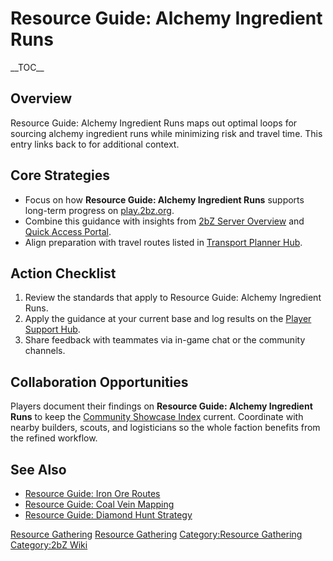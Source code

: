 {{Short description|Resource Guide: Alchemy Ingredient Runs maps out optimal loops for sourcing alchemy ingredient runs while minimizing risk and travel time}}
= Resource Guide: Alchemy Ingredient Runs =
{{2bZ Navbox}}
__TOC__

== Overview ==
Resource Guide: Alchemy Ingredient Runs maps out optimal loops for sourcing alchemy
ingredient runs while minimizing risk and travel time. This entry links back to
[[Category:Resource Gathering|Resource Gathering]] for additional context.

== Core Strategies ==
* Focus on how '''Resource Guide: Alchemy Ingredient Runs''' supports long-term progress on [[play.2bz.org]].
* Combine this guidance with insights from [[2bZ Server Overview]] and [[Quick Access Portal]].
* Align preparation with travel routes listed in [[Transport Planner Hub]].

== Action Checklist ==
# Review the [[Category:Resource Gathering|Resource Gathering]] standards that apply to Resource Guide: Alchemy Ingredient Runs.
# Apply the guidance at your current base and log results on the [[Player Support Hub]].
# Share feedback with teammates via in-game chat or the community channels.

== Collaboration Opportunities ==
Players document their findings on '''Resource Guide: Alchemy Ingredient Runs''' to keep
the [[Community Showcase Index]] current. Coordinate with nearby builders, scouts, and
logisticians so the whole faction benefits from the refined workflow.

== See Also ==
* [[Resource Guide: Iron Ore Routes]]
* [[Resource Guide: Coal Vein Mapping]]
* [[Resource Guide: Diamond Hunt Strategy]]

[[Category:Resource Gathering]]
[[Category:2bZ Wiki]]
